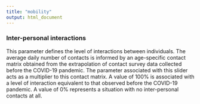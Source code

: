 ```yaml
---
title: "mobility"
output: html_document
---
```


### Inter-personal interactions
This parameter defines the level of interactions between individuals. 
The average daily number of contacts is informed by an age-specific contact matrix obtained from the extrapolation of contact survey data collected before the COVID-19 pandemic. The parameter associated with this slider acts as a multiplier to this contact matrix. A value of 100% is associated with a level of interaction equivalent to that observed before the COVID-19 pandemic. A value of 0% represents a situation with no inter-personal contacts at all.
